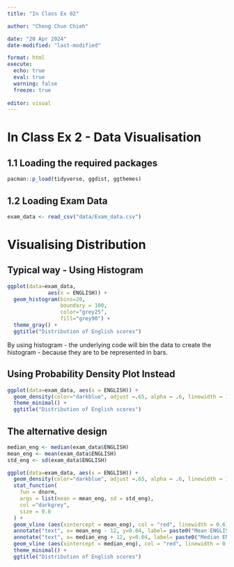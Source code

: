```yaml
---
title: "In Class Ex 02"

author: "Cheng Chun Chieh"

date: "20 Apr 2024"
date-modified: "last-modified"

format: html
execute: 
  echo: true
  eval: true
  warning: false
  freeze: true
  
editor: visual
---
```


# In Class Ex 2 - Data Visualisation 

## 1.1 Loading the required packages 

```r

pacman::p_load(tidyverse, ggdist, ggthemes)
```

## 1.2 Loading Exam Data 

```r
exam_data <- read_csv("data/Exam_data.csv")
```

# Visualising Distribution

## Typical way - Using Histogram

```r

ggplot(data=exam_data, 
             aes(x = ENGLISH)) +
  geom_histogram(bins=20, 
                 boundary = 100,
                 color="grey25", 
                 fill="grey90") +
  theme_gray() +
  ggtitle("Distribution of English scores") 
```

By using histogram - the underlying code will bin the data to create the histogram - because they are to be represented in bars.

## Using Probability Density Plot Instead 

```r

ggplot(data=exam_data, aes(x = ENGLISH)) +
  geom_density(color="darkblue", adjust =.65, alpha = .6, linewidth = 1) +
  theme_minimal() +
  ggtitle("Distribution of English scores") 
```

## The alternative design

```r

median_eng <- median(exam_data$ENGLISH)
mean_eng <- mean(exam_data$ENGLISH)
std_eng <- sd(exam_data$ENGLISH)

ggplot(data=exam_data, aes(x = ENGLISH)) +
  geom_density(color="darkblue", adjust =.65, alpha = .6, linewidth = 1) +
  stat_function(
    fun = dnorm,
    args = list(mean = mean_eng, sd = std_eng),
    col ="darkgrey",
    size = 0.8
  ) +
  geom_vline (aes(xintercept = mean_eng), col = "red", linewidth = 0.6) + 
  annotate("text", x= mean_eng - 12, y=0.04, label= paste0("Mean ENGLISH: ", round((mean_eng),2)), color="red") + 
  annotate("text", x= median_eng + 12, y=0.04, label= paste0("Median ENGLISH: ", round((median_eng),2)), color="red") +
  geom_vline (aes(xintercept = median_eng), col = "red", linewidth = 0.6, linetype = "dashed") +
  theme_minimal() +
  ggtitle("Distribution of English scores") 
```

